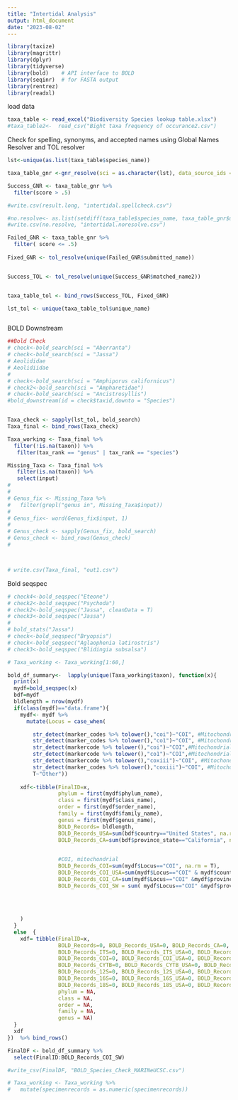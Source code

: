 ```yaml
---
title: "Intertidal Analysis"
output: html_document
date: "2023-08-02"
---
```


```r
library(taxize)
library(magrittr)
library(dplyr)
library(tidyverse)
library(bold)    # API interface to BOLD
library(seqinr)  # for FASTA output
library(rentrez)
library(readxl)
```


load data 
```r
taxa_table <- read_excel("Biodiversity Species lookup table.xlsx")
#taxa_table2<-  read_csv("Bight taxa frequency of occurance2.csv")
```

Check for spelling, synonyms, and accepted names using Global Names Resolver and TOL resolver 
```r
lst<-unique(as.list(taxa_table$species_name))

taxa_table_gnr <-gnr_resolve(sci = as.character(lst), data_source_ids = c(11), with_canonical_ranks=T)

Success_GNR <- taxa_table_gnr %>% 
  filter(score > .5)

#write.csv(result.long, "intertidal.spellcheck.csv")

#no.resolve<- as.list(setdiff(taxa_table$species_name, taxa_table_gnr$user_supplied_name))
#write.csv(no.resolve, "intertidal.noresolve.csv")

Failed_GNR <- taxa_table_gnr %>% 
  filter( score <= .5)
 
Fixed_GNR <- tol_resolve(unique(Failed_GNR$submitted_name))


Success_TOL <- tol_resolve(unique(Success_GNR$matched_name2))


taxa_table_tol <- bind_rows(Success_TOL, Fixed_GNR)

lst_tol <- unique(taxa_table_tol$unique_name)



```


BOLD Downstream
```r

##Bold Check
# check<-bold_search(sci = "Aberranta")
# check<-bold_search(sci = "Jassa")
# Aeolididae
# Aeolidiidae
# 
# check<-bold_search(sci = "Amphiporus californicus")
# check2<-bold_search(sci = "Ampharetidae")
# check<-bold_search(sci = "Ancistrosyllis")
#bold_downstream(id = check$taxid,downto = "Species")


Taxa_check <- sapply(lst_tol, bold_search)
Taxa_final <- bind_rows(Taxa_check)

Taxa_working <- Taxa_final %>% 
  filter(!is.na(taxon)) %>% 
   filter(tax_rank == "genus" | tax_rank == "species")

Missing_Taxa <- Taxa_final %>% 
   filter(is.na(taxon)) %>% 
   select(input)
# 
# 
# Genus_fix <- Missing_Taxa %>% 
#   filter(grepl("genus in", Missing_Taxa$input))
#   
# Genus_fix<- word(Genus_fix$input, 1)
# 
# Genus_check <- sapply(Genus_fix, bold_search)
# Genus_check <- bind_rows(Genus_check)
#



# write.csv(Taxa_final, "out1.csv")


```


Bold seqspec
```r
# check4<-bold_seqspec("Eteone")
# check2<-bold_seqspec("Psychoda")
# check2<-bold_seqspec("Jassa", cleanData = T)
# check3<-bold_seqspec("Jassa")
# 
# bold_stats("Jassa")
# check<-bold_seqspec("Bryopsis")
# check<-bold_seqspec("Aglaophenia latirostris")
# check3<-bold_seqspec("Blidingia subsalsa")

# Taxa_working <- Taxa_working[1:60,]

bold_df_summary<-  lapply(unique(Taxa_working$taxon), function(x){
  print(x)
  mydf=bold_seqspec(x)
  bdf=mydf
  bldlength = nrow(mydf)
  if(class(mydf)=="data.frame"){ 
    mydf<- mydf %>% 
      mutate(Locus = case_when(

        str_detect(marker_codes %>% tolower(),"coi")~"COI", #Mitochondrial
        str_detect(marker_codes %>% tolower(),"co1")~"COI", #Mitochondrial
        str_detect(markercode %>% tolower(),"coi")~"COI",#Mitochondrial
        str_detect(markercode %>% tolower(),"co1")~"COI",#Mitochondrial
        str_detect(markercode %>% tolower(),"coxiii")~"COI", #Mitochondrial
        str_detect(marker_codes %>% tolower(),"coxiii")~"COI", #Mitochondrial
        T~"Other"))
    
    xdf<-tibble(FinalID=x,
                phylum = first(mydf$phylum_name),
                class = first(mydf$class_name),
                order = first(mydf$order_name),
                family = first(mydf$family_name),
                genus = first(mydf$genus_name),
                BOLD_Records= bldlength,
                BOLD_Records_USA=sum(bdf$country=="United States", na.rm=T),
                BOLD_Records_CA=sum(bdf$province_state=="California", na.rm=T),

      
                #COI, mitochondrial
                BOLD_Records_COI=sum(mydf$Locus=="COI", na.rm = T),
                BOLD_Records_COI_USA=sum(mydf$Locus=="COI" & mydf$country=="United States", na.rm=T),
                BOLD_Records_COI_CA=sum(mydf$Locus=="COI" &mydf$province_state=="California", na.rm=T),
                BOLD_Records_COI_SW = sum( mydf$Locus=="COI" &mydf$province_state %in% c("California","Arizona", "New Mexico", "Texas", "Nevada", "Utah", "Colorado"), na.rm=T),
                
                
                
               
    )
  }
  else  {
    xdf= tibble(FinalID=x,  
                BOLD_Records=0, BOLD_Records_USA=0, BOLD_Records_CA=0, BOLD_Records_SW = 0,
                BOLD_Records_ITS=0, BOLD_Records_ITS_USA=0, BOLD_Records_ITS_CA=0, BOLD_Records_ITS_SW = 0,
                BOLD_Records_COI=0, BOLD_Records_COI_USA=0, BOLD_Records_COI_CA=0, BOLD_Records_COI_SW = 0,
                BOLD_Records_CYTB=0, BOLD_Records_CYTB_USA=0, BOLD_Records_CYTB_CA=0, BOLD_Records_CYTB_SW = 0,
                BOLD_Records_12S=0, BOLD_Records_12S_USA=0, BOLD_Records_12S_CA=0, BOLD_Records_12S_SW = 0,
                BOLD_Records_16S=0, BOLD_Records_16S_USA=0, BOLD_Records_16S_CA=0, BOLD_Records_16S_SW = 0,
                BOLD_Records_18S=0, BOLD_Records_18S_USA=0, BOLD_Records_18S_CA=0, BOLD_Records_18S_SW = 0,
                phylum = NA,
                class = NA,
                order = NA,
                family = NA,
                genus = NA)
  }
  xdf
})  %>% bind_rows()

```

```r

FinalDF <- bold_df_summary %>% 
  select(FinalID:BOLD_Records_COI_SW)

#write_csv(FinalDF, "BOLD_Species_Check_MARINeUCSC.csv")

```


```r
# Taxa_working <- Taxa_working %>% 
#   mutate(specimenrecords = as.numeric(specimenrecords))
```

